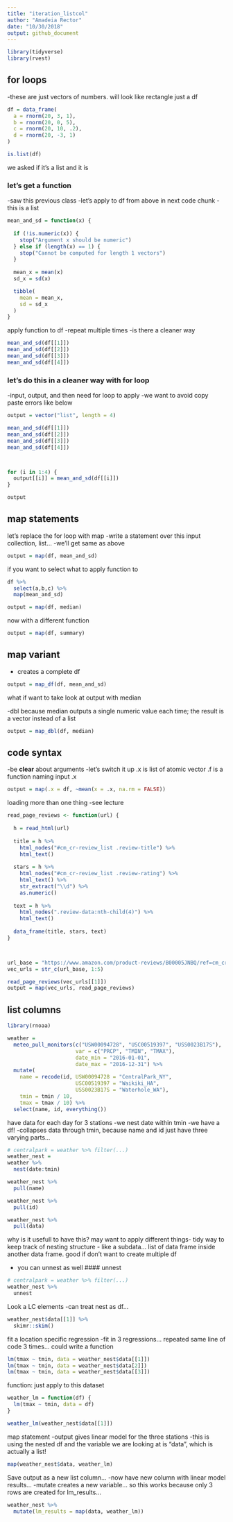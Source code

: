 ```yaml
---
title: "iteration_listcol"
author: "Amadeia Rector"
date: "10/30/2018"
output: github_document
---
```

```r
library(tidyverse)
library(rvest)
```

## for loops
-these are just vectors of numbers. will look like rectangle just a df
```r
df = data_frame(
  a = rnorm(20, 3, 1),
  b = rnorm(20, 0, 5),
  c = rnorm(20, 10, .2),
  d = rnorm(20, -3, 1)
)

is.list(df)
```
we asked if it's a list and it is

### let's get a function
-saw this previous class
-let's apply to df from above in next code chunk
-this is a list
```r
mean_and_sd = function(x) {
  
  if (!is.numeric(x)) {
    stop("Argument x should be numeric")
  } else if (length(x) == 1) {
    stop("Cannot be computed for length 1 vectors")
  }
  
  mean_x = mean(x)
  sd_x = sd(x)

  tibble(
    mean = mean_x, 
    sd = sd_x
  )
}
```
apply function to df
-repeat multiple times
-is there a cleaner way
```r
mean_and_sd(df[[1]])
mean_and_sd(df[[2]])
mean_and_sd(df[[3]])
mean_and_sd(df[[4]])
```

### let's do this in a cleaner way with for loop
-input, output, and then need for loop to apply
-we want to avoid copy paste errors like below
```r
output = vector("list", length = 4)

mean_and_sd(df[[1]])
mean_and_sd(df[[2]])
mean_and_sd(df[[3]])
mean_and_sd(df[[4]])



for (i in 1:4) {
  output[[i]] = mean_and_sd(df[[i]])
}

output
```

## map statements

let's replace the for loop with map
-write a statement over this input collection, list...
-we'll get same as above
```r
output = map(df, mean_and_sd)
```

if you want to select what to apply function to
```r
df %>% 
  select(a,b,c) %>% 
  map(mean_and_sd)
```
```r
output = map(df, median)
```
 now with a different function
```r
output = map(df, summary)
```

## map variant
- creates a complete df
```r
output = map_df(df, mean_and_sd)
```

what if want to take look at output with median

-dbl because median outputs a single numeric value each time; the result is a vector instead of a list
```r
output = map_dbl(df, median)
```

## code syntax
-be **clear** about arguments
-let's switch it up
.x is list of atomic vector
.f is a function
naming input .x
```r
output = map(.x = df, ~mean(x = .x, na.rm = FALSE))
```

loading more than one thing
-see lecture


```r
read_page_reviews <- function(url) {
  
  h = read_html(url)
  
  title = h %>%
    html_nodes("#cm_cr-review_list .review-title") %>%
    html_text()
  
  stars = h %>%
    html_nodes("#cm_cr-review_list .review-rating") %>%
    html_text() %>%
    str_extract("\\d") %>%
    as.numeric()
  
  text = h %>%
    html_nodes(".review-data:nth-child(4)") %>%
    html_text()
  
  data_frame(title, stars, text)
}



url_base = "https://www.amazon.com/product-reviews/B00005JNBQ/ref=cm_cr_arp_d_viewopt_rvwer?ie=UTF8&reviewerType=avp_only_reviews&sortBy=recent&pageNumber="
vec_urls = str_c(url_base, 1:5)

read_page_reviews(vec_urls[[1]])
output = map(vec_urls, read_page_reviews)
```

## list columns
```r
library(rnoaa)

weather = 
  meteo_pull_monitors(c("USW00094728", "USC00519397", "USS0023B17S"),
                      var = c("PRCP", "TMIN", "TMAX"), 
                      date_min = "2016-01-01",
                      date_max = "2016-12-31") %>%
  mutate(
    name = recode(id, USW00094728 = "CentralPark_NY", 
                      USC00519397 = "Waikiki_HA",
                      USS0023B17S = "Waterhole_WA"),
    tmin = tmin / 10,
    tmax = tmax / 10) %>%
  select(name, id, everything())
```
have data for each day for 3 stations
-we nest date within tmin
-we have a df!
-collapses data through tmin, because name and id just have three varying parts...
```r
# centralpark = weather %>% filter(...)
weather_nest =
weather %>% 
  nest(date:tmin)
```

```r
weather_nest %>% 
  pull(name)

weather_nest %>% 
  pull(id)

weather_nest %>% 
  pull(data)
```
 why is it usefull to have this? 
 may want to apply different things- tidy way to keep track of nesting structure - like a subdata... list of data frame inside another data frame. good if don't want to create multiple df

- you can unnest as well
#### unnest

```r
# centralpark = weather %>% filter(...)
weather_nest %>% 
  unnest
```

Look a LC elements
-can treat nest as df...
```r
weather_nest$data[[1]] %>% 
  skimr::skim()
```

fit a location specific regression
-fit in 3 regressions... repeated same line of code 3 times... could write a function
```r
lm(tmax ~ tmin, data = weather_nest$data[[1]])
lm(tmax ~ tmin, data = weather_nest$data[2]])
lm(tmax ~ tmin, data = weather_nest$data[[3]])
```

function: just apply to this dataset

```r
weather_lm = function(df) {
  lm(tmax ~ tmin, data = df)
}
```

```r
weather_lm(weather_nest$data[[1]])
```

map statement
-output gives linear model for the three stations
-this is using the nested df and the variable we are looking at is "data", which is actually a list!
```r
map(weather_nest$data, weather_lm)
```

Save output as a new list column...
-now have new column with linear model results...
-mutate creates a new variable...
so this works because only 3 rows are created for lm_results...
```r
weather_nest %>% 
  mutate(lm_results = map(data, weather_lm))
```

